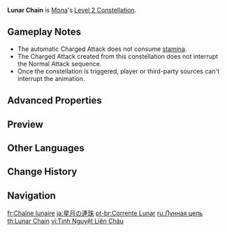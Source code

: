 {{Constellation Infobox
|image       = Constellation Lunar Chain.png
|description = When a [[Ripple of Fate|Normal Attack]] hits, there is a 20% chance that it will be automatically followed by a [[Charged Attack]].<br />This effect can only occur once every 5s.
|level       = 2
|character   = Mona
|utility1    = Charged Attack
|utility2    = Effect Triggered by Normal Attack Hit
}}
'''Lunar Chain''' is [[Mona]]'s [[Level 2 Constellation]].

==Gameplay Notes==
* The automatic Charged Attack does not consume [[stamina]].
* The Charged Attack created from this constellation does not interrupt the Normal Attack sequence.
* Once the constellation is triggered, player or third-party sources can't interrupt the animation.

==Advanced Properties==
{{Advanced Properties
|title   = Extra Charged Attack
|gu      = 1U
|icdtag  = none
|poise   = 26.15
|impulse = 3
}}

==Preview==
{{Preview
|file=Constellation Lunar Chain
}}

==Other Languages==
{{Other Languages
|en      = Lunar Chain
|zhs     = 星月的连珠
|zhs_rm  = Xīngyuè de Líanzhū
|zht     = 星月的連珠
|zht_rm  = Xīngyuè de Líanzhū
|zh_tl   = 
|ja      = 星月の連珠
|ja_rm   = Hoshidzuki no Renju
|ja_tl   = Lunar Chain
|ko      = 성월의 연주
|ko_rm   = Seongwol-ui Yeonju
|ko_tl   = Performance of The Stars and Moon
|es      = Cadena lunar
|es_tl   = Lunar Chain
|fr      = Chaîne lunaire
|fr_tl   = Lunar Chain
|ru      = Лунная цепь
|ru_tl   = Lunar Chain
|th      = Lunar Chain
|vi      = Tinh Nguyệt Liên Châu
|vi_tl   = Lunar Linked Gem
|de      = Sternenkette
|de_tl   = Star Chain
|id      = Lunar Chain
|pt      = Corrente Lunar
|pt_tl   = Lunar Chain
|tr      = Ay Zinciri
|tr_tl   = 
|it      = Catena lunare
|it_tl   = Lunar Chain
}}

==Change History==
{{Change History|1.0}}

==Navigation==
{{Talent Navbox|Mona}}

[[fr:Chaîne lunaire]]
[[ja:星月の連珠]]
[[pt-br:Corrente Lunar]]
[[ru:Лунная цепь]]
[[th:Lunar Chain]]
[[vi:Tinh Nguyệt Liên Châu]]